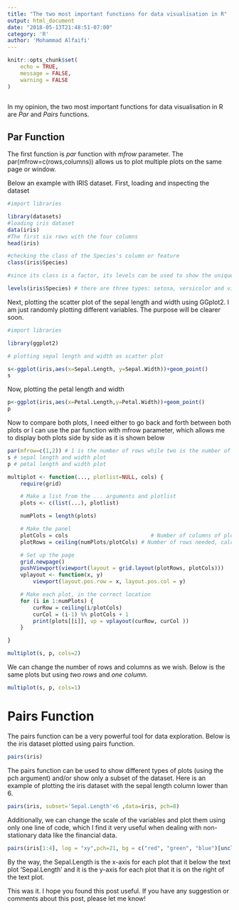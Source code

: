 ```yaml
---
title: "The two most important functions for data visualisation in R"
output: html_document
date: "2018-05-13T21:48:51-07:00"
category: 'R'
author: 'Mohammad Alfaifi'
---
```


```r
knitr::opts_chunk$set(
	echo = TRUE,
	message = FALSE,
	warning = FALSE
)
 
```


In my opinion, the two most important functions for data visualisation in R are *Par* and *Pairs* functions.

## Par Function
The first function is *par* function with *mfrow* parameter. The par(mfrow=c(rows,columns)) allows us to plot multiple plots on the same page or window. 

Below an example with IRIS dataset. First, loading and inspecting the dataset 

```r
#import libraries

library(datasets)
#loading iris dataset
data(iris)
#The first six rows with the four columns
head(iris)

#checking the class of the Species's column or feature
class(iris$Species)

#since its class is a factor, its levels can be used to show the unique values of the species column

levels(iris$Species) # there are three types: setosa, versicolor and virginica

```
Next, plotting the scatter plot of the sepal length and width using GGplot2. I am just randomly plotting different variables. The purpose will be clearer soon.

```r
#import libraries

library(ggplot2)

# plotting sepal length and width as scatter plot

s<-ggplot(iris,aes(x=Sepal.Length, y=Sepal.Width))+geom_point()
s

```

Now, plotting the petal length and width
```r
p<-ggplot(iris,aes(x=Petal.Length,y=Petal.Width))+geom_point()
p
```

Now to compare both plots, I need either to go back and forth between both plots or I can use the par function with mfrow parameter, which allows me to display both plots  side by side as it is shown below  

```r
par(mfrow=c(1,2)) # 1 is the number of rows while two is the number of columns
s # sepal length and width plot
p # petal length and width plot

```

```r
multiplot <- function(..., plotlist=NULL, cols) {
    require(grid)

    # Make a list from the ... arguments and plotlist
    plots <- c(list(...), plotlist)

    numPlots = length(plots)

    # Make the panel
    plotCols = cols                          # Number of columns of plots
    plotRows = ceiling(numPlots/plotCols) # Number of rows needed, calculated from # of cols

    # Set up the page
    grid.newpage()
    pushViewport(viewport(layout = grid.layout(plotRows, plotCols)))
    vplayout <- function(x, y)
        viewport(layout.pos.row = x, layout.pos.col = y)

    # Make each plot, in the correct location
    for (i in 1:numPlots) {
        curRow = ceiling(i/plotCols)
        curCol = (i-1) %% plotCols + 1
        print(plots[[i]], vp = vplayout(curRow, curCol ))
    }

}

```

```r
multiplot(s, p, cols=2)

```

We can change the number of rows and columns as we wish. Below is the same plots but using *two rows* and *one column*. 


```r
multiplot(s, p, cols=1)

```

# Pairs Function

The pairs function can be a very powerful tool for data exploration. Below is the iris dataset plotted using pairs function.

```r
pairs(iris)
```

The pairs function can be used to show different types of plots (using the pch argument) and/or show only a subset of the dataset. Here is an example of plotting the iris dataset with the sepal length column lower than 6. 
```r
pairs(iris, subset='Sepal.Length'<6 ,data=iris, pch=8)

```

Additionally, we can change the scale of the variables and plot them using only one line of code, which I find it very useful when dealing with non-stationary data like the financial data.
```r


pairs(iris[1:4], log = "xy",pch=21, bg = c("red", "green", "blue")[unclass(iris$Species)]) 

```

By the way, the Sepal.Length is the x-axis for each plot that it below the text plot 'Sepal.Length' and it is the y-axis for each plot that it is on the right of the text plot. 



This was it. I hope you found this post useful.  If you have any suggestion or comments about this post, please let me know! 
